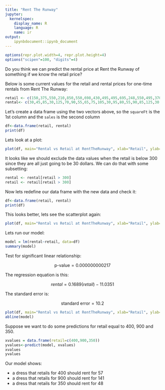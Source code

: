 ```yaml
---
title: "Rent The Runway"
jupyter:
  kernelspec:
    display_name: R
    language: R
    name: ir
output:
    ipynbdocument::ipynb_document
---
```


```r
options(repr.plot.width=4, repr.plot.height=4)
options("scipen"=100, "digits"=4)
```

Do you think we can predict the rental price at Rent the Runway of something if we know the retail price?    

Below is some current values for the retail and rental prices for one-time rentals from Rent The Runway:    

```r
retail <- c(150,375,550,210,850,550,698,430,495,495,695,248,550,495,370,595,425,750,248,498,456,198,228,178,795,625,185,545,405,345,485,165,230,169,695)
rental<- c(30,45,85,30,125,70,90,55,65,75,105,30,95,80,55,90,85,125,30,75,70,30,30,30,120,105,30,80,45,45,55,30,30,30,120)
```

Let's create a data frame using the two vectors above, so the `squareFt` is the 1st column and the `sales` is the second column

```r
df<-data.frame(retail, rental)
print(df)
```

Lets look at a plot:

```r
plot(df, main="Rental vs Retail at RentTheRunway", xlab="Retail", ylab="Rental", pch=19)
```

It looks like we should exclude the data values when the retail is below 300 since they are all just going to be 30 dollars. We can do that with some subsetting:

```r
rental <- rental[retail > 300]
retail <- retail[retail > 300]
```

Now lets redefine our data frame with the new data and check it:

```r
df<-data.frame(retail, rental)
print(df)
```

This looks better, lets see the scatterplot again:

```r
plot(df, main="Rental vs Retail at RentTheRunway", xlab="Retail", ylab="Rental", pch=19)
```

Lets run our model:

```r
model = lm(rental~retail, data=df)
summary(model)
```

Test for significant linear relationship:

$$ \text{p-value} = 0.000000000217 $$

The regression equation is this:

$$ rental = 0.1689(retail) - 11.0351  $$ 

The standard error is:

$$ \text{standard error} = 10.2 $$

```r
plot(df, main="Rental vs Retail at RentTheRunway", xlab="Retail", ylab="Rental", pch=19)
abline(model)
```

Suppose we want to do some predictions for retail equal to 400, 900 and 350. 

```r
xvalues = data.frame(retail=c(400,900,350))
yvalues<-predict(model, xvalues)
xvalues
yvalues
```

Our model shows: 

-  a dress that retails for 400 should rent for 57 
-  a dress that retails for 900 should rent for 141 
-  a dress that retails for 350 should rent for 48 


